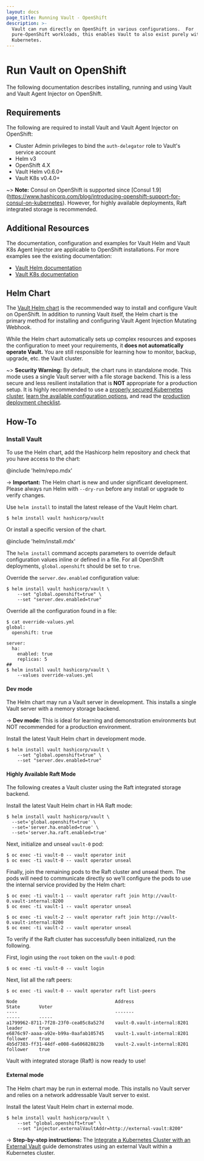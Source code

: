 ```yaml
---
layout: docs
page_title: Running Vault - OpenShift
description: >-
  Vault can run directly on OpenShift in various configurations.  For
  pure-OpenShift workloads, this enables Vault to also exist purely within
  Kubernetes.
---
```


# Run Vault on OpenShift

The following documentation describes installing, running and using
Vault and Vault Agent Injector on OpenShift.

## Requirements

The following are required to install Vault and Vault Agent Injector
on OpenShift:

- Cluster Admin privileges to bind the `auth-delegator` role to Vault's service account
- Helm v3
- OpenShift 4.X
- Vault Helm v0.6.0+
- Vault K8s v0.4.0+

~> **Note:** Consul on OpenShift is supported since [Consul 1.9] (https://www.hashicorp.com/blog/introducing-openshift-support-for-consul-on-kubernetes). However, for highly available
deployments, Raft integrated storage is recommended.

## Additional Resources

The documentation, configuration and examples for Vault Helm and Vault K8s Agent Injector
are applicable to OpenShift installations. For more examples see the existing documentation:

- [Vault Helm documentation](/docs/platform/k8s/helm)
- [Vault K8s documentation](/docs/platform/k8s/injector)

## Helm Chart

The [Vault Helm chart](https://github.com/hashicorp/vault-helm)
is the recommended way to install and configure Vault on OpenShift.
In addition to running Vault itself, the Helm chart is the primary
method for installing and configuring Vault Agent Injection Mutating
Webhook.

While the Helm chart automatically sets up complex resources and exposes the
configuration to meet your requirements, it **does not automatically operate
Vault.** You are still responsible for learning how to monitor, backup, upgrade,
etc. the Vault cluster.

~> **Security Warning:** By default, the chart runs in standalone mode. This
mode uses a single Vault server with a file storage backend. This is a less
secure and less resilient installation that is **NOT** appropriate for a
production setup. It is highly recommended to use a [properly secured Kubernetes
cluster](https://kubernetes.io/docs/tasks/administer-cluster/securing-a-cluster/),
[learn the available configuration
options](/docs/platform/k8s/helm/configuration), and read the [production deployment
checklist](/docs/platform/k8s/helm/run#architecture).

## How-To

### Install Vault

To use the Helm chart, add the Hashicorp helm repository and check that you have
access to the chart:

@include 'helm/repo.mdx'

-> **Important:** The Helm chart is new and under significant development.
Please always run Helm with `--dry-run` before any install or upgrade to verify
changes.

Use `helm install` to install the latest release of the Vault Helm chart.

```shell-session
$ helm install vault hashicorp/vault
```

Or install a specific version of the chart.

@include 'helm/install.mdx'

The `helm install` command accepts parameters to override default configuration
values inline or defined in a file. For all OpenShift deployments, `global.openshift`
should be set to `true`.

Override the `server.dev.enabled` configuration value:

```shell-session
$ helm install vault hashicorp/vault \
    --set "global.openshift=true" \
    --set "server.dev.enabled=true"
```

Override all the configuration found in a file:

```shell-session
$ cat override-values.yml
global:
  openshift: true

server:
  ha:
    enabled: true
    replicas: 5
##
$ helm install vault hashicorp/vault \
    --values override-values.yml
```

#### Dev mode

The Helm chart may run a Vault server in development. This installs a single
Vault server with a memory storage backend.

-> **Dev mode:** This is ideal for learning and demonstration environments but
NOT recommended for a production environment.

Install the latest Vault Helm chart in development mode.

```shell-session
$ helm install vault hashicorp/vault \
    --set "global.openshift=true" \
    --set "server.dev.enabled=true"
```

#### Highly Available Raft Mode

The following creates a Vault cluster using the Raft integrated storage backend.

Install the latest Vault Helm chart in HA Raft mode:

```shell-session
$ helm install vault hashicorp/vault \
  --set='global.openshift=true' \
  --set='server.ha.enabled=true' \
  --set='server.ha.raft.enabled=true'
```

Next, initialize and unseal `vault-0` pod:

```shell-session
$ oc exec -ti vault-0 -- vault operator init
$ oc exec -ti vault-0 -- vault operator unseal
```

Finally, join the remaining pods to the Raft cluster and unseal them. The pods
will need to communicate directly so we'll configure the pods to use the internal
service provided by the Helm chart:

```shell-session
$ oc exec -ti vault-1 -- vault operator raft join http://vault-0.vault-internal:8200
$ oc exec -ti vault-1 -- vault operator unseal

$ oc exec -ti vault-2 -- vault operator raft join http://vault-0.vault-internal:8200
$ oc exec -ti vault-2 -- vault operator unseal
```

To verify if the Raft cluster has successfully been initialized, run the following.

First, login using the `root` token on the `vault-0` pod:

```shell-session
$ oc exec -ti vault-0 -- vault login
```

Next, list all the raft peers:

```shell-session
$ oc exec -ti vault-0 -- vault operator raft list-peers

Node                                    Address                        State       Voter
----                                    -------                        -----       -----
a1799962-8711-7f28-23f0-cea05c8a527d    vault-0.vault-internal:8201    leader      true
e6876c97-aaaa-a92e-b99a-0aafab105745    vault-1.vault-internal:8201    follower    true
4b5d7383-ff31-44df-e008-6a606828823b    vault-2.vault-internal:8201    follower    true
```

Vault with integrated storage (Raft) is now ready to use!

#### External mode

The Helm chart may be run in external mode. This installs no Vault server and
relies on a network addressable Vault server to exist.

Install the latest Vault Helm chart in external mode.

```shell-session
$ helm install vault hashicorp/vault \
    --set "global.openshift=true" \
    --set "injector.externalVaultAddr=http://external-vault:8200"
```

-> **Step-by-step instructions:** The [Integrate a Kubernetes Cluster with an
External Vault](https://learn.hashicorp.com/vault/getting-started-k8s/external-vault)
guide demonstrates using an external Vault within a Kubernetes cluster.
